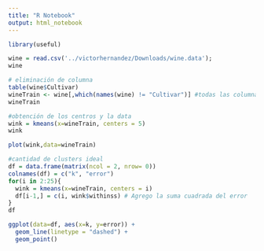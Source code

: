 ```yaml
---
title: "R Notebook"
output: html_notebook
---
```

```r
library(useful)
```

```r
wine = read.csv('../victorhernandez/Downloads/wine.data');
wine
```
```r
# eliminación de columna
table(wine$Cultivar)
wineTrain <- wine[,which(names(wine) != "Cultivar")] #todas las columnas excepto cultivar
wineTrain
```
```r
#obtención de los centros y la data
wink = kmeans(x=wineTrain, centers = 5)
wink
```
```r
plot(wink,data=wineTrain)
```
```r
#cantidad de clusters ideal
df = data.frame(matrix(ncol = 2, nrow= 0))
colnames(df) = c("k", "error")
for(i in 2:25){
  wink = kmeans(x=wineTrain, centers = i)
  df[i-1,] = c(i, wink$withinss) # Agrego la suma cuadrada del error
}
df
```
```r
ggplot(data=df, aes(x=k, y=error)) + 
  geom_line(linetype = "dashed") + 
  geom_point()
```

